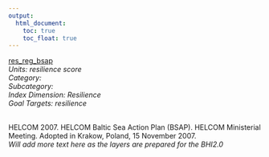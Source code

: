 ```yaml
---
output:
  html_document:
    toc: true
    toc_float: true
---
```


[res_reg_bsap](https://github.com/OHI-Science/bhi/blob/master/baltic/layers/res_reg_bsap_bhi2015.csv)\
*Units: resilience score*\
*Category:*\
*Subcategory:*\
*Index Dimension: Resilience*\
*Goal Targets: resilience*\
<br>

HELCOM 2007. HELCOM Baltic Sea Action Plan (BSAP). HELCOM Ministerial Meeting. Adopted in Krakow, Poland, 15 November 2007.\
*Will add more text here as the layers are prepared for the BHI2.0*



<br>

